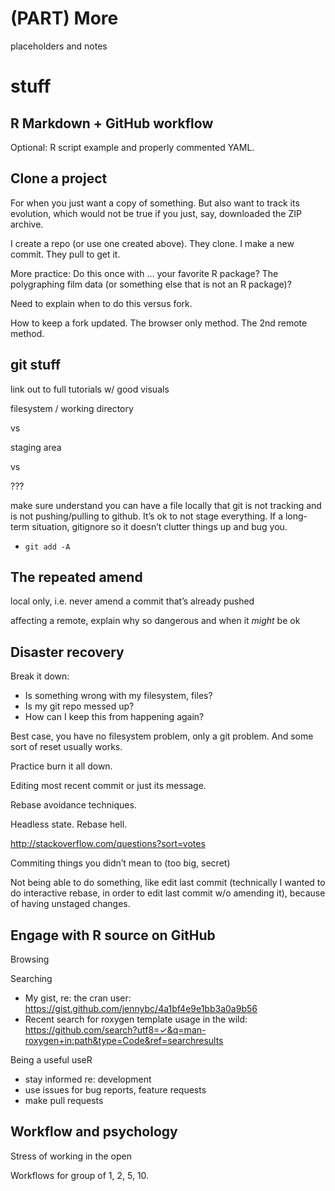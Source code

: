 # (PART) More {-} 

placeholders and notes

# stuff

## R Markdown + GitHub workflow

Optional: R script example and properly commented YAML.

## Clone a project

For when you just want a copy of something. But also want to track its evolution, which would not be true if you just, say, downloaded the ZIP archive.

I create a repo (or use one created above). They clone. I make a new commit. They pull to get it.

More practice: Do this once with ... your favorite R package? The polygraphing film data (or something else that is not an R package)?

Need to explain when to do this versus fork.

How to keep a fork updated. The browser only method. The 2nd remote method.

## git stuff

link out to full tutorials w/ good visuals

filesystem / working directory

vs

staging area

vs

???

make sure understand you can have a file locally that git is not tracking and is not pushing/pulling to github.  It's ok to not stage everything. If a long-term situation, gitignore so it doesn't clutter things up and bug you.

  * `git add -A` 

## The repeated amend

local only, i.e. never amend a commit that's already pushed

affecting a remote, explain why so dangerous and when it *might* be ok

## Disaster recovery

Break it down:

  * Is something wrong with my filesystem, files?
  * Is my git repo messed up?
  * How can I keep this from happening again?
  
Best case, you have no filesystem problem, only a git problem. And some sort of reset usually works.

Practice burn it all down.

Editing most recent commit or just its message.

Rebase avoidance techniques.

Headless state. Rebase hell.

<http://stackoverflow.com/questions?sort=votes>

Commiting things you didn't mean to (too big, secret)

Not being able to do something, like edit last commit (technically I wanted to do interactive rebase, in order to edit last commit w/o amending it), because of having unstaged changes.

## Engage with R source on GitHub

Browsing

Searching

  * My gist, re: the cran user: <https://gist.github.com/jennybc/4a1bf4e9e1bb3a0a9b56>
  * Recent search for roxygen template usage in the wild: <https://github.com/search?utf8=✓&q=man-roxygen+in:path&type=Code&ref=searchresults>

Being a useful useR

  * stay informed re: development
  * use issues for bug reports, feature requests
  * make pull requests
  
## Workflow and psychology

Stress of working in the open

Workflows for group of 1, 2, 5, 10.

